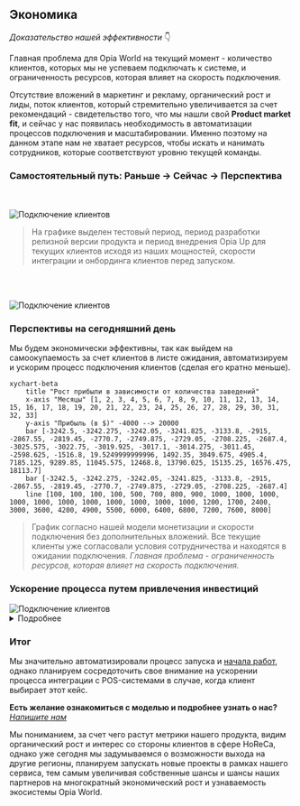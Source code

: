 
## Экономика

*Доказательство нашей эффективности* 👇

<Callout type="warning">
Главная проблема для Opia World на текущий момент - количество клиентов, которых мы не успеваем подключать к системе, и ограниченность ресурсов, которая влияет на скорость подключения.
</Callout>

Отсутствие вложений в маркетинг и рекламу, органический рост и лиды, поток клиентов, который стремительно увеличивается за счет рекомендаций - свидетельство того, что мы нашли свой **Product market fit**, и сейчас у нас появилась необходимость в автоматизации процессов подключения и масштабировании. Именно поэтому на данном этапе нам не хватает ресурсов, чтобы искать и нанимать сотрудников, которые соответствуют уровню текущей команды.

### Самостоятельный путь: Раньше -> Сейчас -> Перспектива
<br></br>
<Image src="/graph.png" alt="Подключение клиентов" width={840} height={300} /> 

> На графике выделен тестовый период, период разработки релизной версии продукта и период внедрения Opia Up для текущих клиентов исходя из наших мощностей, скорости интеграции и онбординга клиентов перед запуском.

<br></br>

<Image src="/table.png" alt="Подключение клиентов" width={840} height={300} /> 

### Перспективы на сегодняшний день

<Callout type="default">
    Мы будем экономически эффективны, так как выйдем на самоокупаемость за счет клиентов в листе ожидания, автоматизируем и ускорим процесс подключения клиентов (сделая его кратно меньше).
</Callout>

```mermaid
xychart-beta
    title "Рост прибыли в зависимости от количества заведений"
    x-axis "Месяцы" [1, 2, 3, 4, 5, 6, 7, 8, 9, 10, 11, 12, 13, 14, 15, 16, 17, 18, 19, 20, 21, 22, 23, 24, 25, 26, 27, 28, 29, 30, 31, 32, 33]
    y-axis "Прибыль (в $)" -4000 --> 20000
    bar [-3242.5, -3242.275, -3242.05, -3241.825, -3133.8, -2915, -2867.55, -2819.45, -2770.7, -2749.875, -2729.05, -2708.225, -2687.4, -3025.575, -3022.75, -3019.925, -3017.1, -3014.275, -3011.45, -2598.625, -1516.8, 19.5249999999996, 1492.35, 3049.675, 4905.4, 7185.125, 9289.85, 11045.575, 12468.8, 13790.025, 15135.25, 16576.475, 18113.7]
    bar [-3242.5, -3242.275, -3242.05, -3241.825, -3133.8, -2915, -2867.55, -2819.45, -2770.7, -2749.875, -2729.05, -2708.225, -2687.4]
    line [100, 100, 100, 100, 500, 700, 800, 900, 1000, 1000, 1000, 1000, 1000, 1000, 1000, 1000, 1000, 1000, 1000, 1200, 1700, 2400, 3000, 3600, 4200, 4900, 5500, 6000, 6400, 6800, 7200, 7600, 8000]
```

> График согласно нашей модели монетизации и скорости подключения без дополнительных вложений. Все текущие клиенты уже согласовали условия сотрудничества и находятся в ожидании подключения. *Главная проблема - ограниченность ресурсов, которая влияет на скорость подключения.*

### Ускорение процесса путем привлечения инвестиций

<Image src="/connect.png" alt="Подключение клиентов" width={840} height={300} /> 

<details>
    <summary>Подробнее</summary>
    - **Кратно увеличить количество клиентов** за счет дополнительных продаж, возможности ускорения процесса подключение и интеграции в 3,5 - 4 раза. Тестирование новых способов продаж и донесение ценности до потенциальных клиентов. 
    - **Сократить скорость подключения клиента** за счет дополнительных часов разработки и обучения (интеграция с POS). Мы пониманием, что нам нужно делать и в какой момент времени.
    - **Увеличить конверсию клиентов, которые выберут Opia** за счет повышения узнаваемости бренда, роста активных участников и работы с текущим комьюнити. Данный показатель уже показывает стремительный органический рост от месяца к месяцу.
    - **Масштабировать продукт на другие рынки**. Проделанная работа с интеграциями в POS значительно ускорит этот процесс. Все текущие POS-системы в мире глобально ничем не отличаются либо являются дочерними компаниями тех систем, с которыми мы уже взаимодействуем.
</details>

### Итог

Мы значительно автоматизировали процесс запуска и [начала работ](/scaling#как-мы-планируем-масштабироваться), однако планируем сосредоточить свое внимание на ускорении процесса интеграции с POS-системами в случае, когда клиент выбирает этот кейс.

**Есть желание ознакомиться с моделью и подробнее узнать о нас?** <i><u><a href="mailto:x5@opia-world.com">Напишите нам</a></u></i>

<Callout type="default">
    Мы пониманием, за счет чего растут метрики нашего продукта, видим органический рост и интерес со стороны клиентов в сфере HoReCa, однако уже сегодня мы задумываемся о возможности выхода на другие регионы, планируем запускать новые проекты в рамках нашего сервиса, тем самым увеличивая собственные шансы и шансы наших партнеров на многократный экономический рост и узнаваемость экосистемы Opia World.
</Callout>
